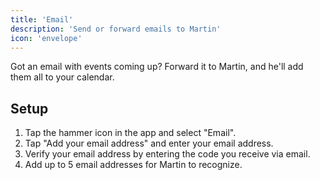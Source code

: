 ```yaml
---
title: 'Email'
description: 'Send or forward emails to Martin'
icon: 'envelope'
---
```


<Tip>
    Got an email with events coming up? Forward it to Martin, and he'll add them all to your calendar.
</Tip>

## Setup

1. Tap the hammer icon in the app and select "Email".
2. Tap "Add your email address" and enter your email address.
3. Verify your email address by entering the code you receive via email.
4. Add up to 5 email addresses for Martin to recognize.
